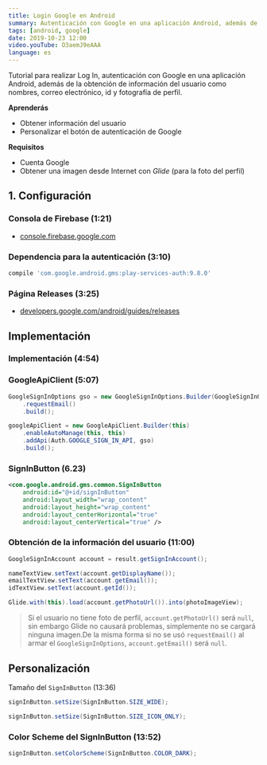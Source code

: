 ```yaml
---
title: Login Google en Android
summary: Autenticación con Google en una aplicación Android, además de la obtención de información del usuario como nombres, correo electrónico, id y fotografía de perfil.
tags: [android, google]
date: 2019-10-23 12:00
video.youTube: O3aemJ9eAAA
language: es
---
```


Tutorial para realizar Log In, autenticación con Google en una aplicación Android, además de la obtención de información del usuario como nombres, correo electrónico, id y fotografía de perfil.

__Aprenderás__

* Obtener información del usuario
* Personalizar el botón de autenticación de Google

__Requisitos__

* Cuenta Google
* Obtener una imagen desde Internet con _Glide_ (para la foto del perfil)

## 1. Configuración

### Consola de Firebase (1:21)

* [console.firebase.google.com](https://console.firebase.google.com/)

### Dependencia para la autenticación (3:10)

```groovy
compile 'com.google.android.gms:play-services-auth:9.8.0'
```

### Página Releases (3:25)

* [developers.google.com/android/guides/releases](https://developers.google.com/android/guides/releases)

## Implementación

### Implementación (4:54)

### GoogleApiClient (5:07)

```java
GoogleSignInOptions gso = new GoogleSignInOptions.Builder(GoogleSignInOptions.DEFAULT_SIGN_IN)
    .requestEmail()
    .build();

googleApiClient = new GoogleApiClient.Builder(this)
    .enableAutoManage(this, this)
    .addApi(Auth.GOOGLE_SIGN_IN_API, gso)
    .build();
```

### SignInButton (6.23)

```xml
<com.google.android.gms.common.SignInButton
    android:id="@+id/signInButton"
    android:layout_width="wrap_content"
    android:layout_height="wrap_content"
    android:layout_centerHorizontal="true"
    android:layout_centerVertical="true" />
```

### Obtención de la información del usuario (11:00)

```java
GoogleSignInAccount account = result.getSignInAccount();

nameTextView.setText(account.getDisplayName());
emailTextView.setText(account.getEmail());
idTextView.setText(account.getId());

Glide.with(this).load(account.getPhotoUrl()).into(photoImageView);
```

> Si el usuario no tiene foto de perfil, `account.getPhotoUrl()` será `null`, sin embargo Glide no causará problemas, simplemente no se cargará ninguna imagen.De la misma forma si no se usó `requestEmail()` al armar el `GoogleSignInOptions`, `account.getEmail()` será `null`.

## Personalización

Tamaño del `SignInButton` (13:36)

```java
signInButton.setSize(SignInButton.SIZE_WIDE);
```

```java
signInButton.setSize(SignInButton.SIZE_ICON_ONLY);
```

### Color Scheme del SignInButton (13:52)

```java
signInButton.setColorScheme(SignInButton.COLOR_DARK);
```

<GitHub repo="GoogleSignInAndroid"/>
